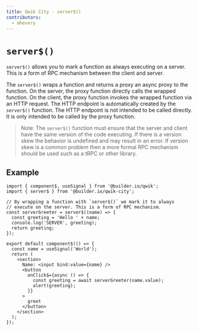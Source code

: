 ```yaml
---
title: Qwik City - server$()
contributors:
  - mhevery
---
```


# `server$()`

`server$()` allows you to mark a function as always executing on a server. This is a form of RPC mechanism between the client and server.

The `server$()` wraps a function and returns a proxy an async proxy to the function. On the server, the proxy function directly calls the wrapped function. On the client, the proxy function invokes the wrapped function via an HTTP request. The HTTP endpoint is automatically created by the `server$()` function. The HTTP endpoint is not intended to be called directly. It is only intended to be called by the proxy function.

> Note: The `server$()` function must ensure that the server and client have the same version of the code executing. If there is a version skew
> the behavior is undefined and may result in an error. If version skew is a common problem then a more formal RPC mechanism should be used such as a tRPC or other library.

## Example

```tsx
import { component$, useSignal } from '@builder.io/qwik';
import { server$ } from '@builder.io/qwik-city';

// By wrapping a function with `server$()` we mark it to always
// execute on the server. This is a form of RPC mechanism.
const serverGreeter = server$((name) => {
  const greeting = 'Hello ' + name;
  console.log('SERVER', greeting);
  return greeting;
});

export default component$(() => {
  const name = useSignal('World');
  return (
    <section>
      Name: <input bind:value={name} />
      <button
        onClick$={async () => {
          const greeting = await serverGreeter(name.value);
          alert(greeting);
        }}
      >
        greet
      </button>
    </section>
  );
});
```
